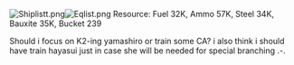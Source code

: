 


[[File:Shiplistt.png|left]][[File:Eqlist.png|left]] Resource: Fuel 32K, Ammo 57K, Steel 34K, Bauxite 35K, Bucket 239

Should i focus on K2-ing yamashiro or train some CA? i also think i should have train hayasui just in case she will be needed for special branching .-. <ac_metadata title="Am i good enough/"> </ac_metadata>